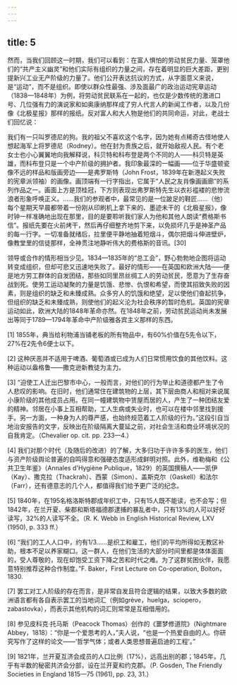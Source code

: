 ```yaml
---
---
---
```

title: 5
---




然而，当我们回顾这一时期，我们可以看到：在富人惧怕的劳动贫民力量、笼罩他们的“共产主义幽灵”和他们实际有组织的力量之间，存在着明显的巨大差距，更别提新兴工业无产阶级的力量了。他们公开表达抗议的方式，从字面意义来说，是“运动”，而不是组织。即使以群众性最强、涉及面最广的政治运动宪章运动（1838—1848年）为例，将劳动贫民联系在一起的，也仅是少数传统的激进口号、几位强有力的演说家和如奥康纳那样成了穷人代言人的新闻工作者，以及几份像《北极星报》那样的报纸。反对富人和大人物是他们的共同命运，对此，老战士们回忆说：


我们有一只叫罗德尼的狗。我的祖父不喜欢这个名字，因为她有点稀奇古怪地使人想起海军上将罗德尼（Rodney）。他在封为贵族之后，就开始敌视人民。有个老女士也小心翼翼地向我解释说，科贝特和科布登是两个不同的人——科贝特是英雄，而科布登只是一个中产阶级的拥护者。我印象最深的一幅画——位于华盛顿瓷像不远的样品和版画旁边——是弗罗斯特（John Frost，1839年在新港起义失败的宪章派领袖）的画像。画顶端有一行字指出，它属于“人民之友肖像画画廊”的系列作品之一。画面上方是顶桂冠，下方则表现出弗罗斯特先生以衣衫褴褛的悲惨流浪者形象呼唤正义。……我们的参观者中，最常见的是一位跛足的鞋匠……（他）每个星期天早晨都带着一份刚从印刷机上拿下来的、墨迹未干的《北极星报》，像时钟一样准确地出现在那里，目的是要聆听我们家人为他和其他人朗读“费格斯书信”。报纸先要在火前烤干，然后再仔细整齐地剪下来，以免损坏几乎是神圣产品的每一行字。一切准备就绪后，拉里便平静地抽着短烟斗，偶尔把烟斗伸进壁炉，像教堂里的信徒那样，全神贯注地静听伟大的费格斯的音讯。[30]




领导或合作的情形相当少见。1834—1835年的“总工会”，野心勃勃地企图将运动转变成组织，但却可悲又迅速地失败了。最好的情形——在英国和欧洲大陆——便是地方劳工群体的自发团结，那些如同里昂丝绸工人的劳动贫民，愿意为了生存奋战到死。使劳工运动凝聚的力量是饥饿、悲惨、仇恨和希望，而使其招致失败的因素，则是组织的缺乏和未臻成熟。众多穷人的饥饿和绝望，足以使他们奋起抗争，但组织的缺乏和未臻成熟，则使他们的起义沦为社会秩序的暂时危机。英国的宪章运动如此，欧洲大陆的1848年革命亦然。在1848年之前，劳动贫民运动尚未发展出等同于1789—1794年革命中产阶级雅各宾主义那样的东西。


[1] 1855年，典当给利物浦当铺老板的所有物品中，有60%价值在5先令以下，27%在2先令6便士以下。



[2] 这种厌恶并不适用于啤酒、葡萄酒或已成为人们日常惯用饮食的其他饮料。这种运动以盎格鲁——撒克逊新教徒为主力。



[3] “迫使工人迁出巴黎市中心，一般而言，对他们的行为举止和道德都产生了令人悲叹的影响。在旧时，他们通常住在建筑物的上层，其下层由商人和相对来说属小康阶级的其他成员占用。在同一幢建筑物中赁屋而居的人，产生了一种团结友爱的精神。邻居在小事上互相帮助，工人生病或失业时，也可以在楼中邻里找到援手。另一方面，一种身为人的尊严感，也始终规范着工人阶级的行为。”这段引自当地治安报告的文字，反映出在阶级隔离大蔓延之前，对社会生活和商业环境状况的自我肯定。（Chevalier op. cit. pp. 233—4.）



[4] 我们对那个时代（及随后的改进）的了解，大多归功于许许多多的医生，他们与资产阶级舆论普遍的自鸣得意和强硬态度适形成鲜明对照。此外，维勒梅和《公共卫生年鉴》（Annales d'Hygiène Publique，1829）的英国撰稿人——凯伊（Kay）、撒克拉（Thackrah）、西蒙（Simon）、盖斯克尔（Gaskell）和法尔（Farr），还有德意志的几个人，都值得我们给予更广泛的纪念。



[5] 1840年，在195名格洛斯特郡成年织工中，只有15人既不能读，也不会写；但1842年，在兰开夏、柴郡和斯塔福德郡逮捕的暴乱者中，只有13%的人可以好好读写，32%的人读写不全。（R. K. Webb in English Historical Review, LXV (1950), p. 333 ff.）



[6] “我们的工人人口中，约有1/3……是织工和雇工，他们的平均所得如无教区补助，根本不足以养家糊口。这一群人，在他们生活的大部分时间里都是体体面面的，受人尊敬的，现在却饱受工资下降之苦和时代之难。为了这群贫困伙伴，我愿意特别推荐这种合作制度。”F. Baker，First Lecture on Co-operation, Bolton，1830.



[7] 罢工对工人阶级的存在而言，是非常自发且符合逻辑的结果，以致大多数的欧洲语言都有各自表示罢工的当地词汇（例如grève，huelga，sciopero，zabastovka），而表示其他机构的词汇则常常是互相借用的。



[8] 参见皮科克·托马斯（Peacock Thomas）创作的《噩梦修道院》（Nightmare Abbey，1818）：“你是一个爱思考的人，”夫人说，“也是一个热爱自由的人。你研究写作了这样的论文——‘哲学气体；或者人类思想普遍启迪的工程’。”



[9] 1821年，兰开夏互济会成员的人口比例（17%），远高出别的郡；1845年，几乎有半数的秘密共济会分部，设在兰开夏和约克郡。（P. Gosden, The Friendly Societies in England 1815—75 (1961), pp. 23, 31.）